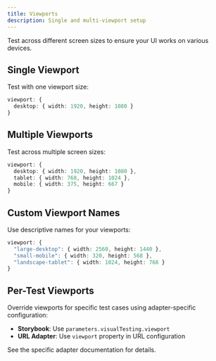 ```yaml
---
title: Viewports
description: Single and multi-viewport setup
---
```


Test across different screen sizes to ensure your UI works on various devices.

## Single Viewport

Test with one viewport size:

```typescript
viewport: {
  desktop: { width: 1920, height: 1080 }
}
```

## Multiple Viewports

Test across multiple screen sizes:

```typescript
viewport: {
  desktop: { width: 1920, height: 1080 },
  tablet: { width: 768, height: 1024 },
  mobile: { width: 375, height: 667 }
}
```

## Custom Viewport Names

Use descriptive names for your viewports:

```typescript
viewport: {
  "large-desktop": { width: 2560, height: 1440 },
  "small-mobile": { width: 320, height: 568 },
  "landscape-tablet": { width: 1024, height: 768 }
}
```

## Per-Test Viewports

Override viewports for specific test cases using adapter-specific configuration:

- **Storybook**: Use `parameters.visualTesting.viewport`
- **URL Adapter**: Use `viewport` property in URL configuration

See the specific adapter documentation for details.
